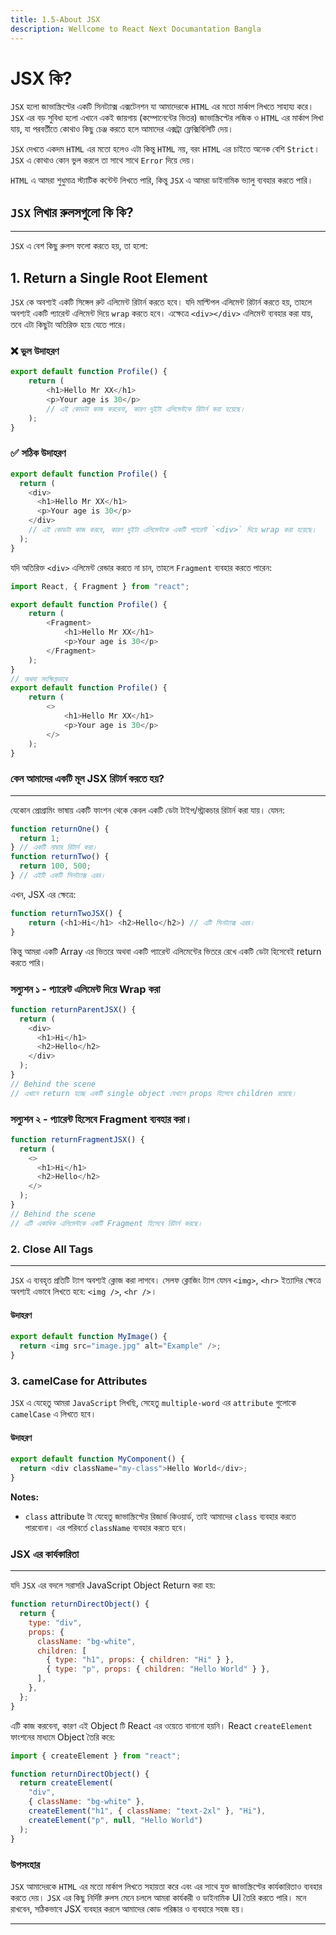 ```yaml
---
title: 1.5-About JSX
description: Wellcome to React Next Documantation Bangla
---
```


# <h1 className="bg-gradient-to-r from-blue-500 to-purple-500 inline-block text-transparent bg-clip-text text-5xl">JSX কি?</h1>

`JSX` হলো জাভাস্ক্রিপ্টের একটি সিনট্যাক্স এক্সটেনশন যা আমাদেরকে `HTML` এর মতো মার্কাপ লিখতে সাহায্য করে। `JSX` এর বড় সুবিধা হলো এখানে একই জায়গায় (কম্পোনেন্টের ভিতর) জাভাস্ক্রিপ্টের লজিক ও `HTML` এর মার্কাপ লিখা যায়, যা পরবর্তীতে কোথাও কিছু চেঞ্জ করতে হলে আমাদের এক্সট্রা ফ্লেক্সিবিলিটি দেয়।

`JSX` দেখতে একদম `HTML` এর মতো হলেও এটা কিন্তু `HTML` নয়, বরং `HTML` এর চাইতে অনেক বেশি `Strict`। `JSX` এ কোথাও কোন ভুল করলে তা সাথে সাথে `Error` দিয়ে দেয়।

`HTML` এ আমরা শুধুমাত্র স্ট্যাটিক কন্টেন্ট লিখতে পারি, কিন্তু `JSX` এ আমরা ডাইনামিক ভ্যালু ব্যবহার করতে পারি।

## `JSX` লিখার রুলসগুলো কি কি?
___

`JSX` এ বেশ কিছু রুলস ফলো করতে হয়, তা হলো:

## 1. Return a Single Root Element

`JSX` কে অবশ্যই একটি সিঙ্গেল রুট এলিমেন্ট রিটার্ন করতে হবে। যদি মাল্টিপল এলিমেন্ট রিটার্ন করতে হয়, তাহলে অবশ্যই একটি প্যারেন্ট এলিমেন্ট দিয়ে `wrap` করতে হবে। এক্ষেত্রে `<div></div>` এলিমেন্ট ব্যবহার করা যায়, তবে এটা কিছুটা অতিরিক্ত হয়ে যেতে পারে।

### ❌ ভুল উদাহরণ

```javascript filename="Profile.jsx"
export default function Profile() {
    return (
        <h1>Hello Mr XX</h1>
        <p>Your age is 30</p>
        // এই কোডটা কাজ করবেনা, কারণ দুইটা এলিমেন্টকে রিটার্ন করা হয়েছে।
    );
}
```

### ✅ সঠিক উদাহরণ

```javascript filename="Profile.jsx"
export default function Profile() {
  return (
    <div>
      <h1>Hello Mr XX</h1>
      <p>Your age is 30</p>
    </div>
    // এই কোডটা কাজ করবে, কারণ দুইটা এলিমেন্টকে একটি প্যারেন্ট `<div>` দিয়ে wrap করা হয়েছে।
  );
}
```

যদি অতিরিক্ত `<div>` এলিমেন্ট রেন্ডার করতে না চান, তাহলে `Fragment` ব্যবহার করতে পারেন:

```javascript
import React, { Fragment } from "react";

export default function Profile() {
    return (
        <Fragment>
            <h1>Hello Mr XX</h1>
            <p>Your age is 30</p>
        </Fragment>
    );
}
// অথবা সংক্ষিপ্তভাবে
export default function Profile() {
    return (
        <>
            <h1>Hello Mr XX</h1>
            <p>Your age is 30</p>
        </>
    );
}
```

### কেন আমাদের একটি মূল JSX রিটার্ন করতে হয়?
_____

যেকোন প্রোগ্রামিং ভাষায় একটি ফাংশন থেকে কেবল একটি ডেটা টাইপ/স্ট্রাকচার রিটার্ন করা যায়। যেমন:

```javascript
function returnOne() {
  return 1;
} // একটি নাম্বার রিটার্ন করা।
function returnTwo() {
  return 100, 500;
} // এইটি একটি সিনট্যাক্স এরর।
```

এখন, JSX এর ক্ষেত্রে:

```javascript
function returnTwoJSX() {
    return (<h1>Hi</h1> <h2>Hello</h2>) // এটি সিনট্যাক্স এরর।
}
```

কিন্তু আমরা একটি Array এর ভিতরে অথবা একটি প্যারেন্ট এলিমেন্টের ভিতরে রেখে একটি ডেটা হিসেবেই return করতে পারি।

### সল্যুশন ১ - প্যারেন্ট এলিমেন্ট দিয়ে Wrap করা

```javascript
function returnParentJSX() {
  return (
    <div>
      <h1>Hi</h1>
      <h2>Hello</h2>
    </div>
  );
}
// Behind the scene
// এখানে return হচ্ছে একটি single object যেখানে props হিসেবে children রয়েছে।
```

### সল্যুশন ২ - প্যারেন্ট হিসেবে Fragment ব্যবহার করা।

```javascript
function returnFragmentJSX() {
  return (
    <>
      <h1>Hi</h1>
      <h2>Hello</h2>
    </>
  );
}
// Behind the scene
// এটি একাধিক এলিমেন্টকে একটি Fragment হিসেবে রিটার্ন করছে।
```

### 2. Close All Tags
___

`JSX` এ ব্যবহৃত প্রতিটি ট্যাগ অবশ্যই ক্লোজ করা লাগবে। সেলফ ক্লোজিং ট্যাগ যেমন `<img>`, `<hr>` ইত্যাদির ক্ষেত্রে অবশ্যই এভাবে লিখতে হবে: `<img />`, `<hr />`।

#### উদাহরণ

```javascript
export default function MyImage() {
  return <img src="image.jpg" alt="Example" />;
}
```

### 3. camelCase for Attributes

`JSX` এ যেহেতু আমরা `JavaScript` লিখছি, সেহেতু `multiple-word` এর `attribute` গুলোকে `camelCase` এ লিখতে হবে।

#### উদাহরণ

```javascript
export default function MyComponent() {
  return <div className="my-class">Hello World</div>;
}
```

**Notes:**

- `class` attribute টা যেহেতু জাভাস্ক্রিপ্টের রিজার্ভ কিওয়ার্ড, তাই আমাদের `class` ব্যবহার করতে পারবোনা। এর পরিবর্তে `className` ব্যবহার করতে হবে।

### JSX এর কার্যকারিতা
___

যদি `JSX` এর বদলে সরাসরি JavaScript Object Return করা হয়:

```javascript
function returnDirectObject() {
  return {
    type: "div",
    props: {
      className: "bg-white",
      children: [
        { type: "h1", props: { children: "Hi" } },
        { type: "p", props: { children: "Hello World" } },
      ],
    },
  };
}
```

এটি কাজ করবেনা, কারণ এই Object টি React এর ওয়েতে বানানো হয়নি। React `createElement` ফাংশনের মাধ্যমে Object তৈরি করে:

```javascript
import { createElement } from "react";

function returnDirectObject() {
  return createElement(
    "div",
    { className: "bg-white" },
    createElement("h1", { className: "text-2xl" }, "Hi"),
    createElement("p", null, "Hello World")
  );
}
```

### উপসংহার

`JSX` আমাদেরকে `HTML` এর মতো মার্কাপ লিখতে সহায়তা করে এবং এর সাথে যুক্ত জাভাস্ক্রিপ্টের কার্যকারিতাও ব্যবহার করতে দেয়। `JSX` এর কিছু নির্দিষ্ট রুলস মেনে চললে আমরা কার্যকরী ও ডাইনামিক UI তৈরি করতে পারি। মনে রাখবেন, সঠিকভাবে JSX ব্যবহার করলে আমাদের কোড পরিষ্কার ও ব্যবহারে সহজ হয়।

---
